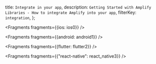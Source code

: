   title: `Integrate in your app`,
  description: `Getting Started with Amplify Libraries - How to integrate Amplify into your app`,
  filterKey: `integration`,
};


<Fragments fragments={{ios: ios0}} />


<Fragments fragments={{android: android1}} />


<Fragments fragments={{flutter: flutter2}} />


<Fragments fragments={{"react-native": react_native3}} />

